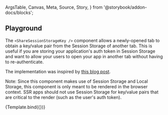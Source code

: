 <!-- @prettier -->

  ArgsTable,
  Canvas,
  Meta,
  Source,
  Story,
} from '@storybook/addon-docs/blocks';


<Meta
  argTypes={argTypes}
  component={ShareSessionStorageKey}
  title="Utilities/ShareSessionStorageKey"
/>

## Playground

The `<ShareSessionStorageKey />` component allows a newly-opened tab to obtain
a key/value pair from the Session Storage of another tab. This is useful if you
are storing your application's auth token in Session Storage and want to allow
your users to open your app in another tab without having to re-authenticate.

The implementation was inspired by
[this blog post](https://medium.com/@marciomariani/sharing-sessionstorage-between-tabs-5b6f42c6348c).

Note: Since this component makes use of Session Storage and Local Storage, this
component is only meant to be rendered in the browser context. SSR apps should
not use Session Storage for key/value pairs that are critical to the render
(such as the user's auth token).

<Canvas isColumn>
  <Source language="jsx" story="Playground" />
  <Story
    name="Playground"
    args={{
      keyName: 'mySessionKey',
    }}
  >
    {Template.bind({})}
  </Story>
  <ArgsTable story="Playground" />
</Canvas>
